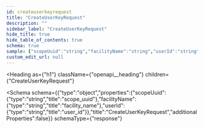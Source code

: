 ```yaml
---
id: createuserkeyrequest
title: "CreateUserKeyRequest"
description: ""
sidebar_label: "CreateUserKeyRequest"
hide_title: true
hide_table_of_contents: true
schema: true
sample: {"scopeUuid":"string","facilityName":"string","userId":"string"}
custom_edit_url: null
---
```



<Heading
  as={"h1"}
  className={"openapi__heading"}
  children={"CreateUserKeyRequest"}
>
</Heading>





<Schema
  schema={{"type":"object","properties":{"scopeUuid":{"type":"string","title":"scope_uuid"},"facilityName":{"type":"string","title":"facility_name"},"userId":{"type":"string","title":"user_id"}},"title":"CreateUserKeyRequest","additionalProperties":false}}
  schemaType={"response"}
>
  
</Schema>
            